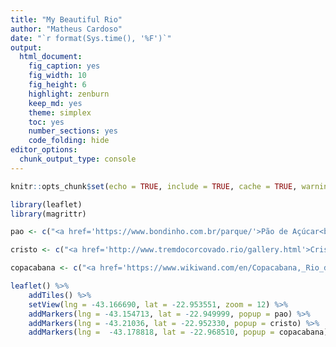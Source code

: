 ```yaml
---
title: "My Beautiful Rio" 
author: "Matheus Cardoso"
date: "`r format(Sys.time(), '%F')`"
output: 
  html_document: 
    fig_caption: yes
    fig_width: 10
    fig_height: 6
    highlight: zenburn
    keep_md: yes
    theme: simplex
    toc: yes
    number_sections: yes
    code_folding: hide
editor_options: 
  chunk_output_type: console
---
```


```r
knitr::opts_chunk$set(echo = TRUE, include = TRUE, cache = TRUE, warning = FALSE, message = FALSE)
```

```r
library(leaflet)
library(magrittr)

pao <- c("<a href='https://www.bondinho.com.br/parque/'>Pão de Açúcar<br><small>(Option for English version on right top side)</small><br><img src='https://www.bondinho.com.br/_nuxt/img/bondinho-pao-de-acucar-footer-desktop-0b2f653.jpg' width='300' height='150'></a>")

cristo <- c("<a href='http://www.tremdocorcovado.rio/gallery.html'>Cristo Redentor<br><small>(Option for English version on right top side)</small><br><img src='https://upload.wikimedia.org/wikipedia/commons/thumb/8/87/Cristo_Redentor_-_Rio_de_Janeiro%2C_Brasil.jpg/640px-Cristo_Redentor_-_Rio_de_Janeiro%2C_Brasil.jpg?1595337262337' width='200' height='300'></a>")

copacabana <- c("<a href='https://www.wikiwand.com/en/Copacabana,_Rio_de_Janeiro'>Copacabana Beach<br><small>_____________________________________</small><br><img src='https://thumbor.thedailymeal.com/feB0qXZeVbTic7htl-L7Zb1o77w=/574x366/filters:format(webp)/https://www.thedailymeal.com/sites/default/files/2018/01/17/Copacabana%20Beach.Dreamstime.jpg' width='300' height='150'></a>")

leaflet() %>% 
    addTiles() %>% 
    setView(lng = -43.166690, lat = -22.953551, zoom = 12) %>% 
    addMarkers(lng = -43.154713, lat = -22.949999, popup = pao) %>% 
    addMarkers(lng = -43.21036, lat = -22.952330, popup = cristo) %>% 
    addMarkers(lng =  -43.178818, lat = -22.968510, popup = copacabana)
    

```

